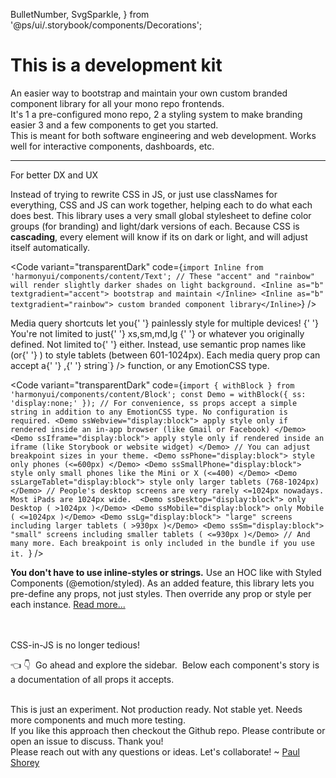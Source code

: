   BulletNumber,
  SvgSparkle,
} from '@ps/ui/.storybook/components/Decorations';

<Meta title="Why another UI library ?" />

<ThemeProvider>

<Wrapper ssAll="a { color: white; }">

<h1>
  <Block as="span" textgradient="rainbow">
    This is a development kit
  </Block>
</h1>

An easier way to <Inline as="b" textgradient="accent">bootstrap and maintain</Inline> your own <Inline as="b" textgradient="rainbow"> custom branded component library</Inline> for all your <Inline as="b" textgradient="accent"><SvgSparkle ss="" />mono repo frontends<SvgSparkle ss="" /><SvgSparkle ss="" /></Inline>. <br />
It's <BulletNumber>1</BulletNumber> a pre-configured mono repo, <BulletNumber>2</BulletNumber> a styling system to make branding easier <BulletNumber>3</BulletNumber> and a few components to get you started.  
This is meant for both software engineering and web development. Works well for interactive components, dashboards, etc.

---

<Block as="h2" ss="margin-top:2rem;">
  <Block as="span" textgradient="rainbow">
    For better DX and UX
  </Block>
</Block>

Instead of trying to rewrite CSS in JS, or just use classNames for everything, CSS and JS can work together, helping each to do what each does best. This library uses a very small global stylesheet to define color groups (for branding) and light/dark versions of each. Because CSS is <b>cascading</b>, every element will know if its on dark or light, and will adjust itself automatically.

<Code
  variant="transparentDark"
  code={`import Inline from 'harmonyui/components/content/Text';
// These "accent" and "rainbow" will render slightly darker shades on light background.
<Inline as="b" textgradient="accent"> bootstrap and maintain </Inline>
<Inline as="b" textgradient="rainbow"> custom branded component library</Inline>`}
/>

<p>
  <a>Media query shortcuts</a> let you{' '}
  <Inline as="b" textgradient="rainbow">
    painlessly style for multiple devices!
  </Inline>{' '}
  You're not limited to just{' '}
  <CodeInline variant="text" color="purple">
    xs,sm,md,lg
  </CodeInline>{' '}
  or whatever you originally defined. Not limited to{' '}
  <CodeInline variant="text" code={`min-width`} /> either. Instead, use semantic
  prop names like <CodeInline variant="text" code={`ssTablet`} /> (or{' '}
  <CodeInline variant="text" code={`theme.mq.tablet`} />) to style tablets
  (between 601-1024px). Each media query prop can accept a{' '}
  <CodeInline variant="text" code={`string`} />,{' '}
  <CodeInline variant="text" code={`(props)=>string`} /> function, or any
  EmotionCSS type.
</p>

<Code
  variant="transparentDark"
  code={`import { withBlock } from 'harmonyui/components/content/Block';
const Demo = withBlock({ ss: 'display:none;' });
// For convenience, ss props accept a simple string in addition to any EmotionCSS type. No configuration is required.
<Demo ssWebview="display:block"> apply style only if rendered inside an in-app browser (like Gmail or Facebook) </Demo>
<Demo ssIframe="display:block"> apply style only if rendered inside an iframe (like Storybook or website widget) </Demo>
// You can adjust breakpoint sizes in your theme.
<Demo ssPhone="display:block"> style only phones (<=600px) </Demo>
<Demo ssSmallPhone="display:block"> style only small phones like the Mini or X (<=400) </Demo>
<Demo ssLargeTablet="display:block"> style only larger tablets (768-1024px) </Demo>
// People's desktop screens are very rarely <=1024px nowadays. Most iPads are 1024px wide. 
<Demo ssDesktop="display:block"> only Desktop ( >1024px )</Demo>
<Demo ssMobile="display:block"> only Mobile ( <=1024px )</Demo>
<Demo ssLg="display:block"> "large" screens including larger tablets ( >930px )</Demo>
<Demo ssSm="display:block"> "small" screens including smaller tablets ( <=930px )</Demo>
// And many more. Each breakpoint is only included in the bundle if you use it. `}
/>

**You don't have to use inline-styles or strings.** Use an HOC like with Styled Components (@emotion/styled). As an added feature, this library lets you pre-define any props, not just styles. Then override any prop or style per each instance. <a href="http://localhost:6006/?path=/docs/core-styled-components--page" target="_top">Read more...</a>

<br />
<br />

<Block as="h2" ss="margin-top:2rem;">
  <Block as="span" textgradient="rainbow">
    CSS-in-JS is no longer tedious!
  </Block>
</Block>

<p>
  <Inline ssPhone="display:none;">👈 </Inline>
  <Inline ssNotPhone="display:none;">👇 </Inline>
  <Inline textcolor="accent">&nbsp;Go ahead and explore the sidebar.&nbsp;</Inline>
  Below each component's story is a documentation of all props it accepts.
</p>

<p>
  <br />
  This is just an experiment. Not production ready. Not stable yet. Needs more components
  and much more testing.
  <br />
  If you like this approach then <a>checkout the Github repo</a>. Please contribute
  or open an issue to discuss. Thank you!
  <br />
  Please reach out with any questions or ideas. Let's collaborate! ~ <a
    href="https://paulshorey.com"
    target="_blank"
  >
    Paul Shorey
  </a>
</p>

</Wrapper>

</ThemeProvider>
